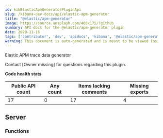 ```yaml
---
id: kibElasticApmGeneratorPluginApi
slug: /kibana-dev-docs/api/elastic-apm-generator
title: "@elastic/apm-generator"
image: https://source.unsplash.com/400x175/?github
summary: API docs for the @elastic/apm-generator plugin
date: 2020-11-16
tags: ['contributor', 'dev', 'apidocs', 'kibana', '@elastic/apm-generator']
warning: This document is auto-generated and is meant to be viewed inside our experimental, new docs system. Reach out in #docs-engineering for more info.
---
```


Elastic APM trace data generator

Contact [Owner missing] for questions regarding this plugin.

**Code health stats**

| Public API count  | Any count | Items lacking comments | Missing exports | 
|-------------------|-----------|------------------------|-----------------|
| 17 | 0 | 17 | 4 |

## Server

### Functions
<DocDefinitionList data={elasticApmGeneratorObj.server.functions}/>

